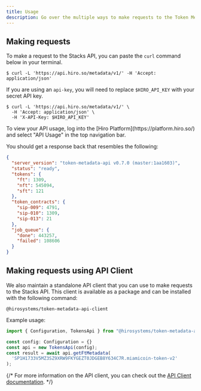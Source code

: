 ```yaml
---
title: Usage
description: Go over the multiple ways to make requests to the Token Metadata API.
---
```


## Making requests

To make a request to the Stacks API, you can paste the `curl` command below in your terminal.

```terminal
$ curl -L 'https://api.hiro.so/metadata/v1/' -H 'Accept: application/json'
```

If you are using an `api-key`, you will need to replace `$HIRO_API_KEY` with your secret API key.

```terminal
$ curl -L 'https://api.hiro.so/metadata/v1/' \
  -H 'Accept: application/json' \
  -H 'X-API-Key: $HIRO_API_KEY'
```

<Callout title="API usage">
To view your API usage, log into the [Hiro Platform](https://platform.hiro.so/) and select "API Usage" in the top navigation bar.
</Callout>

You should get a response back that resembles the following:

```json
{
  "server_version": "token-metadata-api v0.7.0 (master:1aa1603)",
  "status": "ready",
  "tokens": {
    "ft": 1309,
    "nft": 545094,
    "sft": 121
  },
  "token_contracts": {
    "sip-009": 4791,
    "sip-010": 1309,
    "sip-013": 21
  },
  "job_queue": {
    "done": 443257,
    "failed": 108606
  }
}
```

## Making requests using API Client

We also maintain a standalone API client that you can use to make requests to the Stacks API. This client is available as a package and can be installed with the following command:

```package-install title="Terminal"
@hirosystems/token-metadata-api-client
```

Example usage:

```ts
import { Configuration, TokensApi } from "@hirosystems/token-metadata-api-client";

const config: Configuration = {}
const api = new TokensApi(config);
const result = await api.getFtMetadata(
  'SP1H1733V5MZ3SZ9XRW9FKYGEZT0JDGEB8Y634C7R.miamicoin-token-v2'
);
```

{/* For more information on the API client, you can check out the [API Client documentation](/stacks/token-metadata-api/client). */}